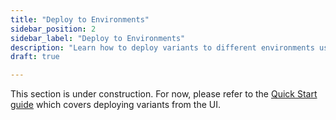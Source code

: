 ```yaml
---
title: "Deploy to Environments"
sidebar_position: 2
sidebar_label: "Deploy to Environments"
description: "Learn how to deploy variants to different environments using the Agenta UI."
draft: true

---
```


<!-- TODO: Add comprehensive guide on deploying from the UI -->
<!-- This should cover:
- How to deploy from the Playground
- How to deploy from the Registry page
- How to deploy from the Deployments page
- How to add deployment notes
- How to choose between development, staging, and production
- Screenshots and step-by-step instructions
-->

This section is under construction. For now, please refer to the [Quick Start guide](/prompt-engineering/quick-start) which covers deploying variants from the UI.

